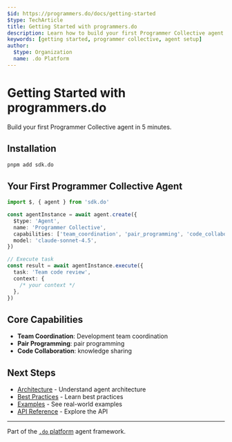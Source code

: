 ```yaml
---
$id: https://programmers.do/docs/getting-started
$type: TechArticle
title: Getting Started with programmers.do
description: Learn how to build your first Programmer Collective agent
keywords: [getting started, programmer collective, agent setup]
author:
  $type: Organization
  name: .do Platform
---
```


# Getting Started with programmers.do

Build your first Programmer Collective agent in 5 minutes.

## Installation

```bash
pnpm add sdk.do
```

## Your First Programmer Collective Agent

```typescript
import $, { agent } from 'sdk.do'

const agentInstance = await agent.create({
  $type: 'Agent',
  name: 'Programmer Collective',
  capabilities: ['team_coordination', 'pair_programming', 'code_collaboration', 'knowledge_transfer', 'mentoring'],
  model: 'claude-sonnet-4.5',
})

// Execute task
const result = await agentInstance.execute({
  task: 'Team code review',
  context: {
    /* your context */
  },
})
```

## Core Capabilities

- **Team Coordination**: Development team coordination
- **Pair Programming**: pair programming
- **Code Collaboration**: knowledge sharing

## Next Steps

- [Architecture](./architecture) - Understand agent architecture
- [Best Practices](./best-practices) - Learn best practices
- [Examples](../examples/) - See real-world examples
- [API Reference](../api/) - Explore the API

---

Part of the [`.do` platform](https://github.com/dot-do/platform) agent framework.

